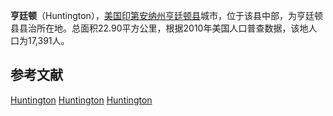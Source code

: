 {{Infobox settlement
|name            = 亨廷顿
|official_name            = City of Huntington
|settlement_type          = 市
|nickname                 = "The Lime City"
|founder                  = 
|named_for                = 
|motto                    = 
|image_skyline            = Huntington-indiana-from-above.jpg
|imagesize                = 250px
|image_caption            = 俯瞰市区
|image_flag               = 
|image_seal               = 
|image_map = Huntington_County_Indiana_Incorporated_and_Unincorporated_areas_Huntington_Highlighted.svg
|mapsize                  = 250px
|map_caption              = 所在位置
|image_map1               = 
|mapsize1                 = 
|map_caption1             = 
|coordinates_display      = inline,title
|coordinates_region       = US-IN
|subdivision_type         = 国家
|subdivision_name         = [[美国|美国]]
|subdivision_type1        = [[美国行政区划|州]]
|subdivision_name1        = [[印第安纳州|印第安纳州]]
|subdivision_type2        = [[县_(美国)|县]]
|subdivision_name2        = [[亨廷顿县|亨廷顿县]]
|area_magnitude           = 1 E7
|unit_pref                = Imperial
|area_land_km2            = 22.56
|area_water_km2           = 0.34
|area_footnotes           = <ref name ="Gazetteer files">{{cite web|title=US Gazetteer files 2010|url=http://www.census.gov/geo/www/gazetteer/files/Gaz_places_national.txt|publisher=[[United_States_Census_Bureau|United States Census Bureau]]|accessdate=2012-12-11|archive-url=https://www.webcitation.org/699nOulzi?url=http://www.census.gov/geo/www/gazetteer/files/Gaz_places_national.txt|archive-date=2012-07-14|dead-url=yes}}</ref>
|area_total_km2           = 22.90
|area_total_sq_mi         = 8.84
|area_land_sq_mi          = 8.71
|area_water_sq_mi         = 0.13
|area_urban_sq_mi         = 
|area_metro_sq_mi         = 
|population_footnotes     = 
|population_as_of         = 2010年
|population_est           = 17291
|pop_est_as_of            = 2012年<ref name="2012 Pop Estimate">{{cite web|title=Population Estimates|url=http://www.census.gov/popest/data/cities/totals/2012/SUB-EST2012.html|publisher=[[United_States_Census_Bureau|United States Census Bureau]]|accessdate=2013-06-25|archive-url=https://www.webcitation.org/6HQu4Spqa?url=http://www.census.gov/popest/data/cities/totals/2012/SUB-EST2012.html|archive-date=2013-06-17|dead-url=yes}}</ref>
|population_note          = 
|population_total         = 17391
|population_metro         = 
|population_urban         = 
|population_density_km2   = 770.9
|population_density_sq_mi = 1996.
|latd = 40 |latm = 52 |lats = 55 |latNS = N
|longd = 85 |longm = 29 |longs = 44 |longEW = W
|elevation_m              = 228
|elevation_ft             = 748
|timezone                 = [[Eastern_Time_Zone_(North_America)|EST]]
|utc_offset               = -5
|timezone_DST             = [[Eastern_Daylight_Time|EDT]]
|utc_offset_DST           = -4

}}
'''亨廷顿'''（Huntington），[[美国|美国]][[印第安纳州|印第安纳州]][[亨廷顿县|亨廷顿县]]城市，位于该县中部，为亨廷顿县县治所在地。总面积22.90平方公里，根据2010年美国人口普查数据，该地人口为17,391人。

==参考文献==
{{reflist}}

{{印第安纳州亨廷顿县政区}}
{{印地安納州縣城}}

[[Category:印第安纳州城市|Huntington]]
[[Category:亨廷頓縣城市_(印第安納州)|Huntington]]
[[Category:印第安納州縣城|Huntington]]
